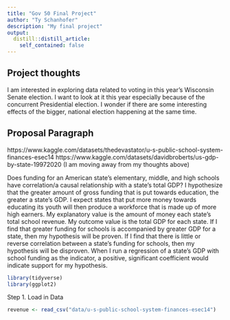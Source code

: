 ```yaml
---
title: "Gov 50 Final Project"
author: "Ty Schanhofer"
description: "My final project"
output:
  distill::distill_article:
    self_contained: false
---
```




## Project thoughts

I am interested in exploring data related to voting in this year's Wisconsin Senate election. I want to look at it this year especially because of the concurrent Presidential election. I wonder if there are some interesting effects of the bigger, national election happening at the same time.

## Proposal Paragraph
https://www.kaggle.com/datasets/thedevastator/u-s-public-school-system-finances-esec14
https://www.kaggle.com/datasets/davidbroberts/us-gdp-by-state-19972020
  (I am moving away from my thoughts above) 
  
  Does funding for an American state's elementary, middle, and high schools have correlation/a causal relationship with a state's total GDP? I hypothesize that the greater amount of gross funding that is put towards education, the greater a state's GDP. I expect states that put more money towards educating its youth will then produce a workforce that is made up of more high earners. My explanatory value is the amount of money each state's total school revenue. My outcome value is the total GDP for each state. If I find that greater funding for schools is accompanied by greater GDP for a state, then my hypothesis will be proven. If I find that there is little or reverse correlation between a state's funding for schools, then my hypothesis will be disproven. When I run a regression of a state's GDP with school funding as the indicator, a positive, significant coefficient would indicate support for my hypothesis.
  

```r
library(tidyverse)
library(ggplot2)
```

  
Step 1. Load in Data
```r
revenue <- read_csv("data/u-s-public-school-system-finances-esec14")
```

  
  
  
  
  